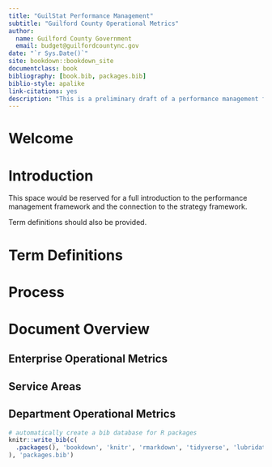 ```yaml
--- 
title: "GuilStat Performance Management"
subtitle: "Guilford County Operational Metrics"
author:
  name: Guilford County Government
  email: budget@guilfordcountync.gov
date: "`r Sys.Date()`"
site: bookdown::bookdown_site
documentclass: book
bibliography: [book.bib, packages.bib]
biblio-style: apalike
link-citations: yes
description: "This is a preliminary draft of a performance management framework for Guilford County Government"
---
```


# Welcome {-}

# Introduction {-}

This space would be reserved for a full introduction to the performance management framework and the connection to the strategy framework.

Term definitions should also be provided.

# Term Definitions {-}

# Process {-}

# Document Overview {-}

## Enterprise Operational Metrics {-}

## Service Areas {-}

## Department Operational Metrics {-}

```r
# automatically create a bib database for R packages
knitr::write_bib(c(
  .packages(), 'bookdown', 'knitr', 'rmarkdown', 'tidyverse', 'lubridate'
), 'packages.bib')
```
